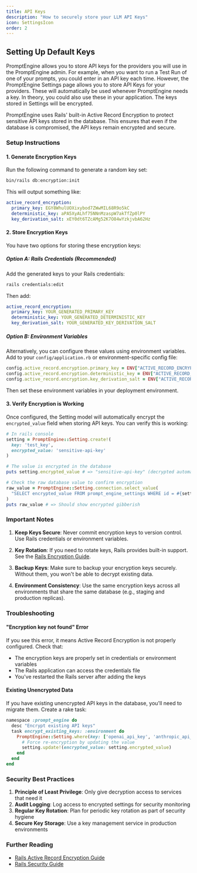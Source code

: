 ```yaml
---
title: API Keys
description: "How to securely store your LLM API Keys"
icon: SettingsIcon
order: 2
---
```


## Setting Up Default Keys

PromptEngine allows you to store API keys for the providers you will use in the PromptEngine admin. For example, when you want to run a Test Run of one of your prompts, you could enter in an API key each time. However, the PromptEngine Settings page allows you to store API Keys for your providers. These will automatically be used whenever PromptEngine needs a key. In theory, you could also use these in your application. The keys stored in Settings will be encrypted.

PromptEngine uses Rails' built-in Active Record Encryption to protect sensitive API keys stored in the database. This ensures that even if the database is compromised, the API keys remain encrypted and secure.

### Setup Instructions

#### 1. Generate Encryption Keys

Run the following command to generate a random key set:

```bash
bin/rails db:encryption:init
```

This will output something like:

```yaml
active_record_encryption:
  primary_key: EGY8WhulUOXixybod7ZWwMIL68R9o5kC
  deterministic_key: aPA5XyALhf75NNnMzaspW7akTfZp0lPY
  key_derivation_salt: xEY0dt6TZcAMg52K7O84wYzkjvbA62Hz
```

#### 2. Store Encryption Keys

You have two options for storing these encryption keys:

##### Option A: Rails Credentials (Recommended)

Add the generated keys to your Rails credentials:

```bash
rails credentials:edit
```

Then add:

```yaml
active_record_encryption:
  primary_key: YOUR_GENERATED_PRIMARY_KEY
  deterministic_key: YOUR_GENERATED_DETERMINISTIC_KEY
  key_derivation_salt: YOUR_GENERATED_KEY_DERIVATION_SALT
```

##### Option B: Environment Variables

Alternatively, you can configure these values using environment variables. Add to your `config/application.rb` or environment-specific config file:

```ruby
config.active_record.encryption.primary_key = ENV["ACTIVE_RECORD_ENCRYPTION_PRIMARY_KEY"]
config.active_record.encryption.deterministic_key = ENV["ACTIVE_RECORD_ENCRYPTION_DETERMINISTIC_KEY"]
config.active_record.encryption.key_derivation_salt = ENV["ACTIVE_RECORD_ENCRYPTION_KEY_DERIVATION_SALT"]
```

Then set these environment variables in your deployment environment.

#### 3. Verify Encryption is Working

Once configured, the Setting model will automatically encrypt the `encrypted_value` field when storing API keys. You can verify this is working:

```ruby
# In rails console
setting = PromptEngine::Setting.create!(
  key: 'test_key',
  encrypted_value: 'sensitive-api-key'
)

# The value is encrypted in the database
puts setting.encrypted_value # => "sensitive-api-key" (decrypted automatically)

# Check the raw database value to confirm encryption
raw_value = PromptEngine::Setting.connection.select_value(
  "SELECT encrypted_value FROM prompt_engine_settings WHERE id = #{setting.id}"
)
puts raw_value # => Should show encrypted gibberish
```

### Important Notes

1. **Keep Keys Secure**: Never commit encryption keys to version control. Use Rails credentials or environment variables.

2. **Key Rotation**: If you need to rotate keys, Rails provides built-in support. See the [Rails Encryption Guide](https://guides.rubyonrails.org/active_record_encryption.html#key-rotation).

3. **Backup Keys**: Make sure to backup your encryption keys securely. Without them, you won't be able to decrypt existing data.

4. **Environment Consistency**: Use the same encryption keys across all environments that share the same database (e.g., staging and production replicas).


### Troubleshooting

#### "Encryption key not found" Error

If you see this error, it means Active Record Encryption is not properly configured. Check that:
- The encryption keys are properly set in credentials or environment variables
- The Rails application can access the credentials file
- You've restarted the Rails server after adding the keys

#### Existing Unencrypted Data

If you have existing unencrypted API keys in the database, you'll need to migrate them. Create a rake task:

```ruby
namespace :prompt_engine do
  desc "Encrypt existing API keys"
  task encrypt_existing_keys: :environment do
    PromptEngine::Setting.where(key: ['openai_api_key', 'anthropic_api_key']).find_each do |setting|
      # Force re-encryption by updating the value
      setting.update!(encrypted_value: setting.encrypted_value)
    end
  end
end
```

### Security Best Practices

1. **Principle of Least Privilege**: Only give decryption access to services that need it
2. **Audit Logging**: Log access to encrypted settings for security monitoring
3. **Regular Key Rotation**: Plan for periodic key rotation as part of security hygiene
4. **Secure Key Storage**: Use a key management service in production environments

### Further Reading

- [Rails Active Record Encryption Guide](https://guides.rubyonrails.org/active_record_encryption.html)
- [Rails Security Guide](https://guides.rubyonrails.org/security.html)
